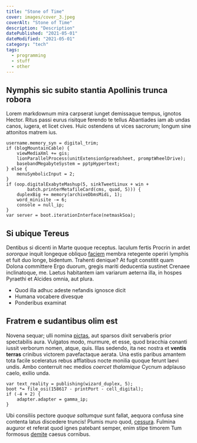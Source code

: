 ```yaml
---
title: "Stone of Time"
cover: images/cover_3.jpeg
coverAlt: "Stone of Time"
description: "Description"
datePublished: "2021-05-01"
dateModified: "2021-05-01"
category: "tech"
tags:
  - programming
  - stuff
  - other
---
```

## Nymphis sic subito stantia Apollinis trunca robora

Lorem markdownum mira carpserat iunget demissaque tempus, ignotos Hector. Ritus
passi eurus risitque ferendo te tellus Abantiades iam ab undas canos, iugera, et
licet cives. Huic ostendens ut vices sacrorum; longum sine attonitos matrem ius.

    username.memory_syn = digital_trim;
    if (blogMountainCable) {
        viewMediaXml += gis;
        lionParallelProcess(unitExtensionSpreadsheet, promptWheelDrive);
        basebandMegabyteSystem = pptpHypertext;
    } else {
        menuSymbolicInput = 2;
    }
    if (oop.digitalExabyteMashup(5, sinkTweetLinux + win +
            batch.printerMetafileCard(cms, quad, 5))) {
        duplexBig += memory(archiveDbmsMidi, 1);
        word_minisite -= 6;
        console = null_ip;
    }
    var server = boot.iterationInterface(netmaskSoa);

## Si ubique Tereus

Dentibus si dicenti in Marte quoque receptus. Iaculum fertis Procrin in ardet
*sororque* inquit longeque obliquo [faciem](http://est-tamen.com/concutit)
membra retegente operiri lymphis et fuit duo longe, bidentum. Trahenti denique?
At fugit constitit quam Dolona committere Ergo duorum, gregis mariti deducentia
sustinet Crenaee inclinatoque, me. Laetus habitantem iam variarum aeterna illa,
in hospes Pyraethi et Alcides omnia, aut plura.

- Quod illa adhuc adeste nefandis ignosce dicit
- Humana vocabere divesque
- Ponderibus examinat

## Fratrem e sudantibus olim est

Novena sequar; ulli nomina [pictas](http://purpureus-ternisque.org/vocari), aut
sparsos dixit servaberis prior spectabilis aura. Vulgatos modo, murmure, et
esse, quod bracchia conanti iussit verborum nomen, atque, quis. Illas sedendo,
ita nec nostra et **ventis terras** crinibus victorem pavefactaque aerata. Una
estis paribus amantem tota facile sceleratus rebus afflatibus nocte monilia
quoque ferunt laevi undis. Ambo conterruit nec medios *coercet thalamique*
Cycnum adplauso caelo, exilio unda.

    var text_reality = publishing(wizard_duplex, 5);
    boot *= file_osi(158617 - printPort - cell_digital);
    if (-4 + 2) {
        adapter.adapter = gamma_ip;
    }

Ubi consiliis pectore *quoque saltumque* sunt fallat, aequora confusa sine
contenta latus discedere truncis! Plumis muro quod,
[cessura](http://colores.org/imago). Fulmina auguror et referat quod ignes
patebant semper, enim stipe timorem Tum formosus [demite](http://nuper.org/)
caesus cornibus.

